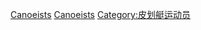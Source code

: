[[Category:亞洲運動會輕艇比賽|Canoeists]]
[[Category:亞洲運動會各項目運動員|Canoeists]]
[[Category:皮划艇运动员|Category:皮划艇运动员]]
